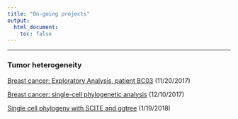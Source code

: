 ```yaml
---
title: "On-going projects"
output:
  html_document:
    toc: false
---
```


***
### Tumor heterogeneity

[Breast cancer: Exploratory Analysis, patient BC03](BC03Analysis.html) (11/20/2017)

[Breast cancer: single-cell phylogenetic analysis](BC03Phylo.html) (12/10/2017)

[Single cell phylogeny with SCITE and ggtree](PhyloInference.html) (1/19/2018)